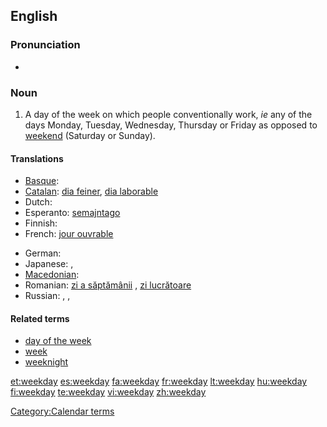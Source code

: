 ==English==

===Pronunciation===
* {{audio|en-us-weekday.ogg|Audio (US)}}

===Noun===
{{en-noun}}

# A day of the week on which people conventionally work, ''ie'' any of the days Monday, Tuesday, Wednesday, Thursday or Friday as opposed to [[weekend]] (Saturday or Sunday).

====Translations====
{{trans-top|weekday}}
* [[Basque]]: {{t|eu|astegun|xs=Basque}}
* [[Catalan]]: [[dia feiner]], [[dia laborable]]
* Dutch: {{t+|nl|weekdag|m}}
* Esperanto: [[semajntago]]
* Finnish: {{t-|fi|arkipäivä}}
* French: [[jour ouvrable]] {{m}}
{{trans-mid}}
* German: {{t+|de|Wochentag|m}}
* Japanese: {{t-|ja|平日|tr=heijitsu}},  {{t|ja|ウィークデー|tr=wīkudē}}
* [[Macedonian]]: {{t|mk|делник|m|tr=délnik}}
* Romanian: [[zi a săptămânii]] {{f}}, [[zi lucrătoare]] {{f}}
* Russian: {{t|ru|рабочий день|m}},  {{t|ru|будний день|m}},  {{t|ru|будни|p}}
{{trans-bottom}}

====Related terms====
* [[day of the week]]
* [[week]]
* [[weeknight]]

[[Category:Calendar terms]]

[[et:weekday]]
[[es:weekday]]
[[fa:weekday]]
[[fr:weekday]]
[[lt:weekday]]
[[hu:weekday]]
[[fi:weekday]]
[[te:weekday]]
[[vi:weekday]]
[[zh:weekday]]